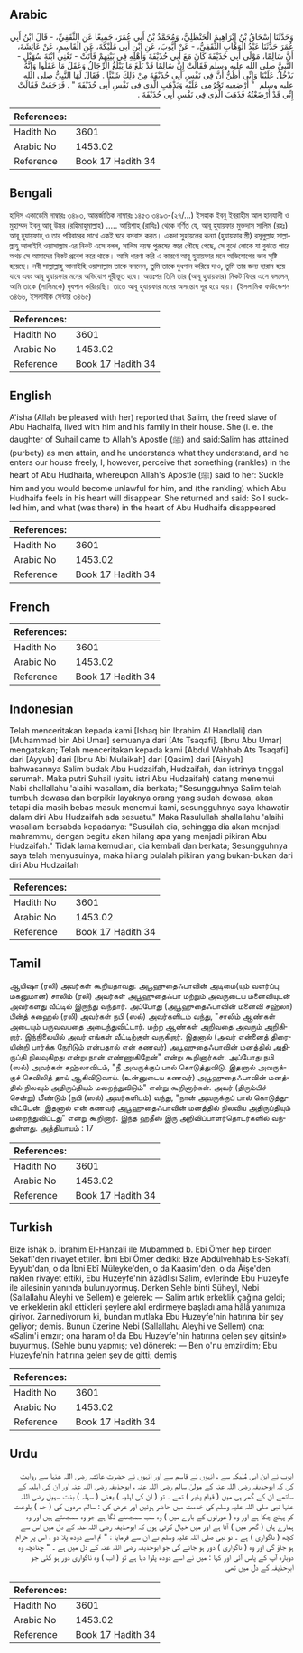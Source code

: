 ## Arabic


<div dir="rtl" lang="ar" style={{fontSize:'larger',backgroundColor:'#f8f9fa',padding:20}}>
وَحَدَّثَنَا إِسْحَاقُ بْنُ إِبْرَاهِيمَ الْحَنْظَلِيُّ، وَمُحَمَّدُ بْنُ أَبِي عُمَرَ، جَمِيعًا عَنِ الثَّقَفِيِّ، - قَالَ ابْنُ أَبِي عُمَرَ حَدَّثَنَا عَبْدُ الْوَهَّابِ الثَّقَفِيُّ، - عَنْ أَيُّوبَ، عَنِ ابْنِ أَبِي مُلَيْكَةَ، عَنِ الْقَاسِمِ، عَنْ عَائِشَةَ، أَنَّ سَالِمًا، مَوْلَى أَبِي حُذَيْفَةَ كَانَ مَعَ أَبِي حُذَيْفَةَ وَأَهْلِهِ فِي بَيْتِهِمْ فَأَتَتْ - تَعْنِي ابْنَةَ سُهَيْلٍ - النَّبِيَّ صلى الله عليه وسلم فَقَالَتْ إِنَّ سَالِمًا قَدْ بَلَغَ مَا يَبْلُغُ الرِّجَالُ وَعَقَلَ مَا عَقَلُوا وَإِنَّهُ يَدْخُلُ عَلَيْنَا وَإِنِّي أَظُنُّ أَنَّ فِي نَفْسِ أَبِي حُذَيْفَةَ مِنْ ذَلِكَ شَيْئًا ‏.‏ فَقَالَ لَهَا النَّبِيُّ صلى الله عليه وسلم ‏ "‏ أَرْضِعِيهِ تَحْرُمِي عَلَيْهِ وَيَذْهَبِ الَّذِي فِي نَفْسِ أَبِي حُذَيْفَةَ ‏"‏ ‏.‏ فَرَجَعَتْ فَقَالَتْ إِنِّي قَدْ أَرْضَعْتُهُ فَذَهَبَ الَّذِي فِي نَفْسِ أَبِي حُذَيْفَةَ ‏.‏
</div>
<div style={{backgroundColor:'#f8f9fa',padding:20, marginBottom: 10}}><table> <thead> <tr> <th>References:</th> <th></th> </tr> </thead> <tbody><tr><td>Hadith No</td><td>3601</td></tr><tr><td>Arabic No</td><td>1453.02</td></tr><tr><td>Reference</td><td>Book 17 Hadith 34</td></tr></tbody></table></div>

## Bengali


<div dir="ltr" lang="bn" style={{fontSize:'larger',backgroundColor:'#f8f9fa',padding:20}}>
হাদিস একাডেমি নাম্বারঃ ৩৪৯৩, আন্তর্জাতিক নাম্বারঃ ১৪৫৩ ৩৪৯৩-(২৭/...) ইসহাক ইবনু ইবরাহীম আল হানযালী ও মুহাম্মদ ইবনু আবূ উমর (রহিমাহুমাল্লাহ) ..... আয়িশাহ্ (রাযিঃ) থেকে বর্ণিত যে, আবূ হুযায়ফার মুক্তদাস সালিম (রহঃ) আবূ হুযায়ফাহ্ ও তার পরিবারের সাথে একই ঘরে বসবাস করত। একদা সুহায়লের কন্যা (হুযায়ফার স্ত্রী) রসূলুল্লাহ সাল্লাল্লাহু আলাইহি ওয়াসাল্লাম এর নিকট এসে বলল, সালিম বয়স্ক পুরুষের স্তরে পৌছে গেছে, সে বুঝে লোকে যা বুঝতে পারে অথচ সে আমাদের নিকট প্রবেশ করে থাকে। আমি ধারণা করি এ কারণে আবূ হুযায়ফার মনে অভিযোগের ভাব সৃষ্টি হয়েছে। নবী সাল্লাল্লাহু আলাইহি ওয়াসাল্লাম তাকে বললেন, তুমি তাকে দুধপান করিয়ে দাও, তুমি তার জন্য হারাম হয়ে যাবে এবং আবূ হুযায়ফার মনের অভিযোগ দূরীভূত হবে। অতঃপর তিনি তার (আবূ হুযায়ফার) নিকট ফিরে এসে বললেন, আমি তাকে (সালিমকে) দুধপান করিয়েছি। তাতে আবূ হুযায়ফার মনের অসন্তোষ দূর হয়ে যায়। (ইসলামিক ফাউন্ডেশন ৩৪৬৬, ইসলামীক সেন্টার ৩৪৬৫)
</div>
<div style={{backgroundColor:'#f8f9fa',padding:20, marginBottom: 10}}><table> <thead> <tr> <th>References:</th> <th></th> </tr> </thead> <tbody><tr><td>Hadith No</td><td>3601</td></tr><tr><td>Arabic No</td><td>1453.02</td></tr><tr><td>Reference</td><td>Book 17 Hadith 34</td></tr></tbody></table></div>

## English


<div dir="ltr" lang="en" style={{fontSize:'larger',backgroundColor:'#f8f9fa',padding:20}}>
A'isha (Allah be pleased with her) reported that Salim, the freed slave of Abu Hadhaifa, lived with him and his family in their house. She (i. e. the daughter of Suhail came to Allah's Apostle (ﷺ) and said:Salim has attained (purbety) as men attain, and he understands what they understand, and he enters our house freely, I, however, perceive that something (rankles) in the heart of Abu Hudhaifa, whereupon Allah's Apostle (ﷺ) said to her: Suckle him and you would become unlawful for him, and (the rankling) which Abu Hudhaifa feels in his heart will disappear. She returned and said: So I suckled him, and what (was there) in the heart of Abu Hudhaifa disappeared
</div>
<div style={{backgroundColor:'#f8f9fa',padding:20, marginBottom: 10}}><table> <thead> <tr> <th>References:</th> <th></th> </tr> </thead> <tbody><tr><td>Hadith No</td><td>3601</td></tr><tr><td>Arabic No</td><td>1453.02</td></tr><tr><td>Reference</td><td>Book 17 Hadith 34</td></tr></tbody></table></div>

## French


<div dir="ltr" lang="fr" style={{fontSize:'larger',backgroundColor:'#f8f9fa',padding:20}}>

</div>
<div style={{backgroundColor:'#f8f9fa',padding:20, marginBottom: 10}}><table> <thead> <tr> <th>References:</th> <th></th> </tr> </thead> <tbody><tr><td>Hadith No</td><td>3601</td></tr><tr><td>Arabic No</td><td>1453.02</td></tr><tr><td>Reference</td><td>Book 17 Hadith 34</td></tr></tbody></table></div>

## Indonesian


<div dir="ltr" lang="id" style={{fontSize:'larger',backgroundColor:'#f8f9fa',padding:20}}>
Telah menceritakan kepada kami [Ishaq bin Ibrahim Al Handlali] dan [Muhammad bin Abi Umar] semuanya dari [Ats Tsaqafi]. [Ibnu Abu Umar] mengatakan; Telah menceritakan kepada kami [Abdul Wahhab Ats Tsaqafi] dari [Ayyub] dari [Ibnu Abi Mulaikah] dari [Qasim] dari [Aisyah] bahwasannya Salim budak Abu Hudzaifah, Hudzaifah, dan istrinya tinggal serumah. Maka putri Suhail (yaitu istri Abu Hudzaifah) datang menemui Nabi shallallahu 'alaihi wasallam, dia berkata; "Sesungguhnya Salim telah tumbuh dewasa dan berpikir layaknya orang yang sudah dewasa, akan tetapi dia masih bebas masuk menemui kami, sesungguhnya saya khawatir dalam diri Abu Hudzaifah ada sesuatu." Maka Rasulullah shallallahu 'alaihi wasallam bersabda kepadanya: "Susuilah dia, sehingga dia akan menjadi mahrammu, dengan begitu akan hilang apa yang menjadi pikiran Abu Hudzaifah." Tidak lama kemudian, dia kembali dan berkata; Sesungguhnya saya telah menyusuinya, maka hilang pulalah pikiran yang bukan-bukan dari diri Abu Hudzaifah
</div>
<div style={{backgroundColor:'#f8f9fa',padding:20, marginBottom: 10}}><table> <thead> <tr> <th>References:</th> <th></th> </tr> </thead> <tbody><tr><td>Hadith No</td><td>3601</td></tr><tr><td>Arabic No</td><td>1453.02</td></tr><tr><td>Reference</td><td>Book 17 Hadith 34</td></tr></tbody></table></div>

## Tamil


<div dir="ltr" lang="ta" style={{fontSize:'larger',backgroundColor:'#f8f9fa',padding:20}}>
ஆயிஷா (ரலி) அவர்கள் கூறியதாவது: அபூஹுதைஃபாவின் அடிமை(யும் வளர்ப்பு மகனுமான) சாலிம் (ரலி) அவர்கள் அபூஹுதைஃபா மற்றும் அவருடைய மனைவியுடன் அவர்களது வீட்டில் இருந்து வந்தார். அப்போது (அபூஹுதைஃபாவின் மனைவி சஹ்லா) பின்த் சுஹைல் (ரலி) அவர்கள் நபி (ஸல்) அவர்களிடம் வந்து, "சாலிம் ஆண்கள் அடையும் பருவவயதை அடைந்துவிட்டார். மற்ற ஆண்கள் அறிவதை அவரும் அறிகிறார். இந்நிலையில் அவர் எங்கள் வீட்டிற்குள் வருகிறார். இதனால் (அவர் என்னைத் திரையின்றி பார்க்க நேரிடும் என்பதால் என் கணவர்) அபூஹுதைஃபாவின் மனத்தில் அதிருப்தி நிலவுகிறது என்று நான் எண்ணுகிறேன்" என்று கூறினார்கள். அப்போது நபி (ஸல்) அவர்கள் சஹ்லாவிடம், "நீ அவருக்குப் பால் கொடுத்துவிடு. இதனால் அவருக்குச் செவிலித் தாய் ஆகிவிடுவாய். (உன்னுடைய கணவர்) அபூஹுதைஃபாவின் மனத்தில் நிலவும் அதிருப்தியும் மறைந்துவிடும்" என்று கூறினார்கள். அவர் (திரும்பிச் சென்று) மீண்டும் (நபி (ஸல்) அவர்களிடம்) வந்து, "நான் அவருக்குப் பால் கொடுத்துவிட்டேன். இதனால் என் கணவர் அபூஹுதைஃபாவின் மனத்தில் நிலவிய அதிருப்தியும் மறைந்துவிட்டது" என்று கூறினார். இந்த ஹதீஸ் இரு அறிவிப்பாளர்தொடர்களில் வந்துள்ளது. அத்தியாயம் : 17
</div>
<div style={{backgroundColor:'#f8f9fa',padding:20, marginBottom: 10}}><table> <thead> <tr> <th>References:</th> <th></th> </tr> </thead> <tbody><tr><td>Hadith No</td><td>3601</td></tr><tr><td>Arabic No</td><td>1453.02</td></tr><tr><td>Reference</td><td>Book 17 Hadith 34</td></tr></tbody></table></div>

## Turkish


<div dir="ltr" lang="tr" style={{fontSize:'larger',backgroundColor:'#f8f9fa',padding:20}}>
Bize îshâk b. İbrahim El-Hanzalî ile Mubammed b. Ebî Ömer hep birden Sekafî'den rivayet ettiler. İbni Ebî Ömer dediki: Bize Abdülvehhâb Es-Sekafî, Eyyub'dan, o da İbni Ebî Müleyke'den, o da Kaasim'den, o da Âişe'den naklen rivayet ettiki, Ebu Huzeyfe'nin âzâdlısı Salim, evlerinde Ebu Huzeyfe ile ailesinin yanında bulunuyormuş. Derken Sehle binti Süheyl, Nebi (Sallallahu Aleyhi ve Sellem)'e gelerek: — Salim artık erkeklik çağına geldi; ve erkeklerin akıl ettikleri şeylere akıl erdirmeye başladı ama hâlâ yanımıza giriyor. Zannediyorum ki, bundan mutlaka Ebu Huzeyfe'nin hatırına bir şey geliyor; demiş. Bunun üzerine Nebi (Sallallahu Aleyhi ve Sellem) ona: «Salim'i emzır; ona haram o! da Ebu Huzeyfe'nin hatırına gelen şey gitsin!» buyurmuş. (Sehle bunu yapmış; ve) dönerek: — Ben o'nu emzirdim; Ebu Huzeyfe'nin hatırına gelen şey de gitti; demiş
</div>
<div style={{backgroundColor:'#f8f9fa',padding:20, marginBottom: 10}}><table> <thead> <tr> <th>References:</th> <th></th> </tr> </thead> <tbody><tr><td>Hadith No</td><td>3601</td></tr><tr><td>Arabic No</td><td>1453.02</td></tr><tr><td>Reference</td><td>Book 17 Hadith 34</td></tr></tbody></table></div>

## Urdu


<div dir="rtl" lang="ur" style={{fontSize:'larger',backgroundColor:'#f8f9fa',padding:20}}>
ایوب نے ابن ابی مُلیکہ سے ، انہوں نے قاسم سے اور انہوں نے حضرت عائشہ رضی اللہ عنہا سے روایت کی کہ ابوحذیفہ رضی اللہ عنہ کے مولیٰ سالم رضی اللہ عنہ ، ابوحذیفہ رضی اللہ عنہ اور ان کی اہلیہ کے ساتھے ان کے گھر ہی میں ( قیام پذیر ) تھے ۔ تو ( ان کی اہلیہ ) یعنی ( سہلہ ) بنت سہیل رضی اللہ عنہا نبی صلی اللہ علیہ وسلم کی خدمت میں حاضر ہوئیں اور عرض کی : سالم مردوں کی ( حد ) بلوغت کو پہنچ چکا ہے اور وہ ( عورتوں کے بارے میں ) وہ سب سمجھنے لگا ہے جو وہ سمجھتے ہیں اور وہ ہمارے ہاں ( گھر میں ) آتا ہے اور میں خیال کرتی ہوں کہ ابوحذیفہ رضی اللہ عنہ کے دل میں اس سے کچھ ( ناگواری ) ہے ۔ تو نبی صلی اللہ علیہ وسلم نے ان سے فرمایا : " تم اسے دودھ پلا دو ، اس پر حرام ہو جاؤ گی اور وہ ( ناگواری ) دور ہو جائے گی جو ابوحذیفہ رضی اللہ عنہ کے دل میں ہے ۔ " چنانچہ وہ دوبارہ آپ کے پاس آئی اور کہا : میں نے اسے دودھ پلوا دیا ہے تو ( اب ) وہ ناگواری دور ہو گئی جو ابوحذیفہ کے دل میں تھی
</div>
<div style={{backgroundColor:'#f8f9fa',padding:20, marginBottom: 10}}><table> <thead> <tr> <th>References:</th> <th></th> </tr> </thead> <tbody><tr><td>Hadith No</td><td>3601</td></tr><tr><td>Arabic No</td><td>1453.02</td></tr><tr><td>Reference</td><td>Book 17 Hadith 34</td></tr></tbody></table></div>